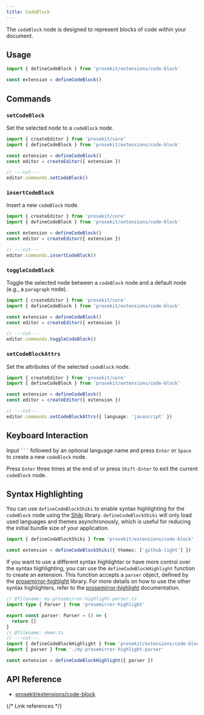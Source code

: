 ```yaml
---
title: CodeBlock
---
```



The `codeBlock` node is designed to represent blocks of code within your document.

<Demo story="code-block" />

## Usage

```ts twoslash
import { defineCodeBlock } from 'prosekit/extensions/code-block'

const extension = defineCodeBlock()
```

## Commands

### `setCodeBlock`

Set the selected node to a `codeBlock` node.

```ts twoslash
import { createEditor } from 'prosekit/core'
import { defineCodeBlock } from 'prosekit/extensions/code-block'

const extension = defineCodeBlock()
const editor = createEditor({ extension })

// ---cut---
editor.commands.setCodeBlock()
```

### `insertCodeBlock`

Insert a new `codeBlock` node.

```ts twoslash
import { createEditor } from 'prosekit/core'
import { defineCodeBlock } from 'prosekit/extensions/code-block'

const extension = defineCodeBlock()
const editor = createEditor({ extension })

// ---cut---
editor.commands.insertCodeBlock()
```

### `toggleCodeBlock`

Toggle the selected node between a `codeBlock` node and a default node (e.g., a `paragraph` node).

```ts twoslash
import { createEditor } from 'prosekit/core'
import { defineCodeBlock } from 'prosekit/extensions/code-block'

const extension = defineCodeBlock()
const editor = createEditor({ extension })

// ---cut---
editor.commands.toggleCodeBlock()
```

### `setCodeBlockAttrs`

Set the attributes of the selected `codeBlock` node.

```ts twoslash
import { createEditor } from 'prosekit/core'
import { defineCodeBlock } from 'prosekit/extensions/code-block'

const extension = defineCodeBlock()
const editor = createEditor({ extension })

// ---cut---
editor.commands.setCodeBlockAttrs({ language: 'javascript' })
```

## Keyboard Interaction

Input `` ``` `` followed by an optional language name and press `Enter` or `Space` to create a new `codeBlock` node.

Press `Enter` three times at the end of or press `Shift-Enter` to exit the current `codeBlock` node.

## Syntax Highlighting

You can use `defineCodeBlockShiki` to enable syntax highlighting for the `codeBlock` node using the [Shiki] library. `defineCodeBlockShiki` will only load used languages and themes asynchronously, which is useful for reducing the initial bundle size of your application.

```ts twoslash
import { defineCodeBlockShiki } from 'prosekit/extensions/code-block'

const extension = defineCodeBlockShiki({ themes: ['github-light'] })
```

If you want to use a different syntax highlighter or have more control over the syntax highlighting, you can use the `defineCodeBlockHighlight` function to create an extension. This function accepts a `parser` object, defined by the [prosemirror-highlight] library. For more details on how to use the other syntax highlighters, refer to the [prosemirror-highlight] documentation.

```ts twoslash
// @filename: my-prosemirror-highlight-parser.ts
import type { Parser } from 'prosemirror-highlight'

export const parser: Parser = () => {
  return []
}
// @filename: demo.ts
// ---cut---
import { defineCodeBlockHighlight } from 'prosekit/extensions/code-block'
import { parser } from './my-prosemirror-highlight-parser'

const extension = defineCodeBlockHighlight({ parser })
```

## API Reference

- [prosekit/extensions/code-block](/references/extensions/code-block)

{/* Link references */}

[prosemirror-highlight]: https://github.com/ocavue/prosemirror-highlight
[Shiki]: https://github.com/shikijs/shiki
